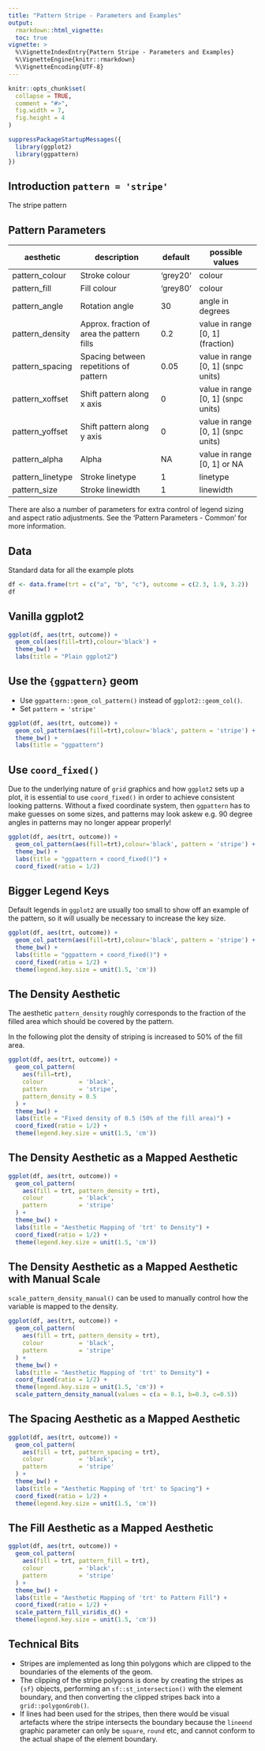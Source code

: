 ```yaml
---
title: "Pattern Stripe - Parameters and Examples"
output: 
  rmarkdown::html_vignette:
  toc: true
vignette: >
  %\VignetteIndexEntry{Pattern Stripe - Parameters and Examples}
  %\VignetteEngine{knitr::rmarkdown}
  %\VignetteEncoding{UTF-8}
---
```


```r
knitr::opts_chunk$set(
  collapse = TRUE,
  comment = "#>",
  fig.width = 7, 
  fig.height = 4
)
```

```r
suppressPackageStartupMessages({
  library(ggplot2)
  library(ggpattern)
})
```

## Introduction `pattern = 'stripe'`

The stripe pattern

## Pattern Parameters

| aesthetic                | description                                   | default   | possible values                   |
|--------------------------|-----------------------------------------------|-----------|-----------------------------------|
| pattern_colour           | Stroke colour                                 | 'grey20'  | colour                            |
| pattern_fill             | Fill colour                                   | 'grey80'  | colour                            |
| pattern_angle            | Rotation angle                                | 30        | angle in degrees                  |
| pattern_density          | Approx. fraction of area the pattern fills    | 0.2       | value in range [0, 1] (fraction)  |
| pattern_spacing          | Spacing between repetitions of pattern        | 0.05      | value in range [0, 1] (snpc units) |
| pattern_xoffset          | Shift pattern along x axis                    | 0         | value in range [0, 1] (snpc units) |
| pattern_yoffset          | Shift pattern along y axis                    | 0         | value in range [0, 1] (snpc units) |
| pattern_alpha            | Alpha                                         | NA        | value in range [0, 1] or NA |
| pattern_linetype         | Stroke linetype                               | 1         | linetype                          |
| pattern_size             | Stroke linewidth                              | 1         | linewidth                         |


There are also a number of parameters for extra control of legend sizing and
aspect ratio adjustments. See the 'Pattern Parameters - Common' for more 
information.


## Data

Standard data for all the example plots

```r
df <- data.frame(trt = c("a", "b", "c"), outcome = c(2.3, 1.9, 3.2))
df
```


## Vanilla ggplot2

```r
ggplot(df, aes(trt, outcome)) +
  geom_col(aes(fill=trt),colour='black') +
  theme_bw() +
  labs(title = "Plain ggplot2")
```



## Use the `{ggpattern}` geom

* Use `ggpattern::geom_col_pattern()` instead of `ggplot2::geom_col()`.
* Set `pattern = 'stripe'`


```r
ggplot(df, aes(trt, outcome)) +
  geom_col_pattern(aes(fill=trt),colour='black', pattern = 'stripe') +
  theme_bw() +
  labs(title = "ggpattern")
```


## Use `coord_fixed()` 

Due to the underlying nature of `grid` graphics and how `ggplot2` sets up a plot, 
it is essential to use `coord_fixed()` in order to achieve consistent looking 
patterns.   Without a fixed coordinate system, then `ggpattern` has to make 
guesses on some sizes, and patterns may look askew e.g. 90 degree angles in patterns
may no longer appear properly!


```r
ggplot(df, aes(trt, outcome)) +
  geom_col_pattern(aes(fill=trt),colour='black', pattern = 'stripe') +
  theme_bw() +
  labs(title = "ggpattern + coord_fixed()") + 
  coord_fixed(ratio = 1/2)
```


## Bigger Legend Keys 

Default legends in `ggplot2` are usually too small to show off an example of
the pattern, so it will usually be necessary to increase the key size.


```r
ggplot(df, aes(trt, outcome)) +
  geom_col_pattern(aes(fill=trt),colour='black', pattern = 'stripe') +
  theme_bw() +
  labs(title = "ggpattern + coord_fixed()") + 
  coord_fixed(ratio = 1/2) + 
  theme(legend.key.size = unit(1.5, 'cm'))
```


## The Density Aesthetic

The aesthetic `pattern_density` roughly corresponds to the fraction of the filled
area which should be covered by the pattern.

In the following plot the density of striping is increased to 50% of the fill area.

```r
ggplot(df, aes(trt, outcome)) +
  geom_col_pattern(
    aes(fill=trt),
    colour          = 'black', 
    pattern         = 'stripe',
    pattern_density = 0.5
  ) +
  theme_bw() +
  labs(title = "Fixed density of 0.5 (50% of the fill area)") + 
  coord_fixed(ratio = 1/2) + 
  theme(legend.key.size = unit(1.5, 'cm'))
```


## The Density Aesthetic as a Mapped Aesthetic

```r
ggplot(df, aes(trt, outcome)) +
  geom_col_pattern(
    aes(fill = trt, pattern_density = trt),
    colour          = 'black', 
    pattern         = 'stripe'
  ) +
  theme_bw() +
  labs(title = "Aesthetic Mapping of 'trt' to Density") + 
  coord_fixed(ratio = 1/2) + 
  theme(legend.key.size = unit(1.5, 'cm'))
```


## The Density Aesthetic as a Mapped Aesthetic with Manual Scale


`scale_pattern_density_manual()` can be used to manually control how the variable 
is mapped to the density.


```r
ggplot(df, aes(trt, outcome)) +
  geom_col_pattern(
    aes(fill = trt, pattern_density = trt),
    colour          = 'black', 
    pattern         = 'stripe'
  ) +
  theme_bw() +
  labs(title = "Aesthetic Mapping of 'trt' to Density") + 
  coord_fixed(ratio = 1/2) + 
  theme(legend.key.size = unit(1.5, 'cm')) + 
  scale_pattern_density_manual(values = c(a = 0.1, b=0.3, c=0.5))
```


## The Spacing Aesthetic as a Mapped Aesthetic

```r
ggplot(df, aes(trt, outcome)) +
  geom_col_pattern(
    aes(fill = trt, pattern_spacing = trt),
    colour          = 'black', 
    pattern         = 'stripe'
  ) +
  theme_bw() +
  labs(title = "Aesthetic Mapping of 'trt' to Spacing") + 
  coord_fixed(ratio = 1/2) + 
  theme(legend.key.size = unit(1.5, 'cm'))
```


## The Fill Aesthetic as a Mapped Aesthetic

```r
ggplot(df, aes(trt, outcome)) +
  geom_col_pattern(
    aes(fill = trt, pattern_fill = trt),
    colour          = 'black', 
    pattern         = 'stripe'
  ) +
  theme_bw() +
  labs(title = "Aesthetic Mapping of 'trt' to Pattern Fill") + 
  coord_fixed(ratio = 1/2) + 
  scale_pattern_fill_viridis_d() + 
  theme(legend.key.size = unit(1.5, 'cm'))
```




## Technical Bits

* Stripes are implemented as long thin polygons which are clipped to the boundaries of 
  the elements of the geom.
* The clipping of the stripe polygons is done by creating the stripes as `{sf}` objects, 
  performing an `sf::st_intersection()` with the element boundary, and then converting 
  the clipped stripes back into a `grid::polygonGrob()`.
* If lines had been used for the stripes, then there would be visual artefacts 
  where the stripe intersects the boundary because the `lineend` graphic parameter
  can only be `square`, `round` etc, and cannot conform to the actual shape of the 
  element boundary.
